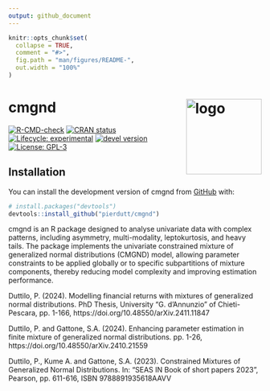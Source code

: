 ```yaml
---
output: github_document
---
```


<!-- README.md is generated from README.Rmd. Please edit that file -->

```r
knitr::opts_chunk$set(
  collapse = TRUE,
  comment = "#>",
  fig.path = "man/figures/README-",
  out.width = "100%"
)
```

# cmgnd <img src="man/figures/logo.png" alt="logo" align="right" width="150" style="border: none; float: right;"/>

<!-- badges: start -->
[![R-CMD-check](https://github.com/pierdutt/cmgnd/actions/workflows/R-CMD-check.yaml/badge.svg)](https://github.com/pierdutt/cmgnd/actions/workflows/R-CMD-check.yaml)
[![CRAN status](https://www.r-pkg.org/badges/version/cmgnd)](https://CRAN.R-project.org/package=cmgnd) [![Lifecycle: experimental](https://img.shields.io/badge/lifecycle-experimental-orange.svg)](https://lifecycle.r-lib.org/articles/stages.html) [![devel version](https://img.shields.io/badge/devel%20version-0.1.0-blue.svg)](https://github.com/daniGiro/cmgnd) [![License: GPL-3](https://img.shields.io/badge/license-GPL--3-forestgreen.svg)](https://cran.r-project.org/web/licenses/GPL-3)
<!-- badges: end -->


## Installation
You can install the development version of cmgnd from [GitHub](https://github.com/) with:

``` r
# install.packages("devtools")
devtools::install_github("pierdutt/cmgnd")
```

cmgnd is an R package designed to analyse univariate data with complex patterns, including asymmetry, multi-modality, leptokurtosis, and heavy tails. The package implements the univariate constrained mixture of generalized normal distributions (CMGND) model, allowing parameter constraints to be applied globally or to specific subpartitions of mixture components, thereby reducing model complexity and improving estimation performance. 

\texttt{References}

Duttilo, P. (2024). Modelling financial returns with mixtures of generalized normal distributions. PhD Thesis, University “G. d’Annunzio” of Chieti-Pescara, pp. 1-166, https://doi.org/10.48550/arXiv.2411.11847

Duttilo, P. and Gattone, S.A. (2024). Enhancing parameter estimation in finite
mixture of generalized normal distributions. pp. 1-26, https://doi.org/10.48550/arXiv.2410.21559

Duttilo, P., Kume A. and Gattone, S.A. (2023). Constrained Mixtures of Generalized Normal Distributions. In: “SEAS IN Book of short papers 2023”, Pearson, pp. 611-616, ISBN 9788891935618AAVV



